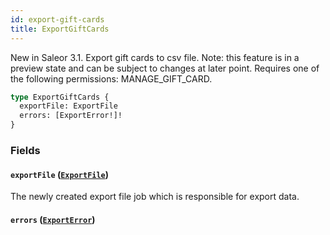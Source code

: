 ```yaml
---
id: export-gift-cards
title: ExportGiftCards
---
```



New in Saleor 3.1. Export gift cards to csv file. Note: this feature is in a preview state and can be subject to changes at later point. Requires one of the following permissions: MANAGE_GIFT_CARD.

```graphql
type ExportGiftCards {
  exportFile: ExportFile
  errors: [ExportError!]!
}
```


### Fields

#### `exportFile` ([`ExportFile`](../../../developer/api-reference/objects/export-file))

The newly created export file job which is responsible for export data.


#### `errors` ([`ExportError`](../../../developer/api-reference/objects/export-error))






